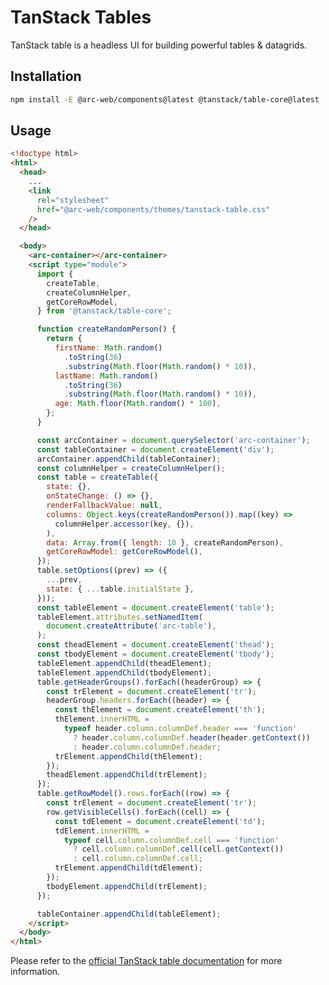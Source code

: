 
<Meta title="Intergrations/TanStack Tables" />

# TanStack Tables

TanStack table is a headless UI for building powerful tables & datagrids.

## Installation

```bash
npm install -E @arc-web/components@latest @tanstack/table-core@latest
```

## Usage

```html
<!doctype html>
<html>
  <head>
    ...
    <link
      rel="stylesheet"
      href="@arc-web/components/themes/tanstack-table.css"
    />
  </head>

  <body>
    <arc-container></arc-container>
    <script type="module">
      import {
        createTable,
        createColumnHelper,
        getCoreRowModel,
      } from '@tanstack/table-core';

      function createRandomPerson() {
        return {
          firstName: Math.random()
            .toString(36)
            .substring(Math.floor(Math.random() * 10)),
          lastName: Math.random()
            .toString(36)
            .substring(Math.floor(Math.random() * 10)),
          age: Math.floor(Math.random() * 100),
        };
      }

      const arcContainer = document.querySelector('arc-container');
      const tableContainer = document.createElement('div');
      arcContainer.appendChild(tableContainer);
      const columnHelper = createColumnHelper();
      const table = createTable({
        state: {},
        onStateChange: () => {},
        renderFallbackValue: null,
        columns: Object.keys(createRandomPerson()).map((key) =>
          columnHelper.accessor(key, {}),
        ),
        data: Array.from({ length: 10 }, createRandomPerson),
        getCoreRowModel: getCoreRowModel(),
      });
      table.setOptions((prev) => ({
        ...prev,
        state: { ...table.initialState },
      }));
      const tableElement = document.createElement('table');
      tableElement.attributes.setNamedItem(
        document.createAttribute('arc-table'),
      );
      const theadElement = document.createElement('thead');
      const tbodyElement = document.createElement('tbody');
      tableElement.appendChild(theadElement);
      tableElement.appendChild(tbodyElement);
      table.getHeaderGroups().forEach((headerGroup) => {
        const trElement = document.createElement('tr');
        headerGroup.headers.forEach((header) => {
          const thElement = document.createElement('th');
          thElement.innerHTML =
            typeof header.column.columnDef.header === 'function'
              ? header.column.columnDef.header(header.getContext())
              : header.column.columnDef.header;
          trElement.appendChild(thElement);
        });
        theadElement.appendChild(trElement);
      });
      table.getRowModel().rows.forEach((row) => {
        const trElement = document.createElement('tr');
        row.getVisibleCells().forEach((cell) => {
          const tdElement = document.createElement('td');
          tdElement.innerHTML =
            typeof cell.column.columnDef.cell === 'function'
              ? cell.column.columnDef.cell(cell.getContext())
              : cell.column.columnDef.cell;
          trElement.appendChild(tdElement);
        });
        tbodyElement.appendChild(trElement);
      });

      tableContainer.appendChild(tableElement);
    </script>
  </body>
</html>
```

Please refer to the [official TanStack table documentation](https://tanstack.com/) for more information.
